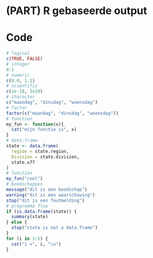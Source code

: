 # (PART) R gebaseerde output {-}

# Code

```r
# logical
c(TRUE, FALSE)
# integer
0:1
# numeric
c(0.0, 1.1)
# scientific
c(1e-10, 1e10)
# character
c("maandag", "dinsdag", "woensdag")
# factor
factor(c("maandag", "dinsdag", "woensdag"))
# function
my_fun <- function(x){
  cat("mijn functie is", x)
}
# data.frame
state <- data.frame(
  region = state.region,
  Division = state.division,
  state.x77
)
# function
my_fun("cool")
# boodschappen
message("dit is een boodschap")
warning("dit is een waarschuwing")
stop("dit is een foutmelding")
# programma flow
if (is.data.frame(state)) {
  summary(state)
} else {
  stop("state is not a data.frame")
}
for (i in 1:5) {
  cat("i =", i, "\n")
}
```
